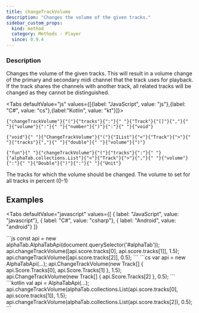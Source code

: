```yaml
---
title: changeTrackVolume
description: "Changes the volume of the given tracks."
sidebar_custom_props:
  kind: method
  category: Methods - Player
  since: 0.9.4
---
```



<SinceBadge since="0.9.4" />

### Description
Changes the volume of the given tracks. This will result in a volume change of the primary and secondary midi channel that the track uses for playback.
If the track shares the channels with another track, all related tracks will be changed as they cannot be distinguished.

<Tabs defaultValue="js" values={[{label: "JavaScript", value: "js"},{label: "C#", value: "cs"},{label:"Kotlin", value: "kt"}]}>
<TabItem value="js">
<div className="codeBlockContainer"><div className="codeBlockContent"><pre className="codeBlock"><code className="codeBlockLines" style={{"color":"#393A34","backgroundColor":"#f6f8fa"}}><span style={{"color":"#36acaa"}}>{"changeTrackVolume"}</span><span style={{"color":"#393A34"}}>{"("}</span><span style={{"color":"#36acaa"}}>{"tracks"}</span><span style={{"color":"#393A34"}}>{":"}</span><span style={{"color":"#393A34","backgroundColor":"#f6f8fa"}}>{" "}</span><Link style={{"color":"#36acaa"}} to={"/docs/reference/types/model/track"}>{"Track"}</Link><span style={{"color":"#393A34"}}>{"[]"}</span><span style={{"color":"#393A34"}}>{","}</span><span style={{"color":"#393A34","backgroundColor":"#f6f8fa"}}>{" "}</span><span style={{"color":"#36acaa"}}>{"volume"}</span><span style={{"color":"#393A34"}}>{":"}</span><span style={{"color":"#393A34","backgroundColor":"#f6f8fa"}}>{" "}</span><span style={{"color":"#36acaa"}}>{"number"}</span><span style={{"color":"#393A34"}}>{")"}</span><span style={{"color":"#393A34"}}>{":"}</span><span style={{"color":"#393A34","backgroundColor":"#f6f8fa"}}>{" "}</span><span style={{"color":"#36acaa"}}>{"void"}</span></code></pre></div></div>
</TabItem>
<TabItem value="cs">
<div className="codeBlockContainer"><div className="codeBlockContent"><pre className="codeBlock"><code className="codeBlockLines" style={{"color":"#393A34","backgroundColor":"#f6f8fa"}}><span style={{"color":"#00009f"}}>{"void"}</span><span style={{"color":"#393A34","backgroundColor":"#f6f8fa"}}>{" "}</span><span style={{"color":"#36acaa"}}>{"ChangeTrackVolume"}</span><span style={{"color":"#393A34"}}>{"("}</span><Link style={{"color":"#36acaa"}} to={"https://learn.microsoft.com/en-us/dotnet/api/system.collections.ilist"}>{"IList"}</Link><span style={{"color":"#393A34"}}>{"<"}</span><Link style={{"color":"#36acaa"}} to={"/docs/reference/types/model/track"}>{"Track"}</Link><span style={{"color":"#393A34"}}>{">"}</span><span style={{"color":"#393A34","backgroundColor":"#f6f8fa"}}>{" "}</span><span style={{"color":"#36acaa"}}>{"tracks"}</span><span style={{"color":"#393A34"}}>{","}</span><span style={{"color":"#393A34","backgroundColor":"#f6f8fa"}}>{" "}</span><span style={{"color":"#36acaa"}}>{"double"}</span><span style={{"color":"#393A34","backgroundColor":"#f6f8fa"}}>{" "}</span><span style={{"color":"#36acaa"}}>{"volume"}</span><span style={{"color":"#393A34"}}>{")"}</span></code></pre></div></div>
</TabItem>
<TabItem value="kt">
<div className="codeBlockContainer"><div className="codeBlockContent"><pre className="codeBlock"><code className="codeBlockLines" style={{"color":"#393A34","backgroundColor":"#f6f8fa"}}><span style={{"color":"#36acaa"}}>{"fun"}</span><span style={{"color":"#393A34","backgroundColor":"#f6f8fa"}}>{" "}</span><span style={{"color":"#36acaa"}}>{"changeTrackVolume"}</span><span style={{"color":"#393A34"}}>{"("}</span><span style={{"color":"#36acaa"}}>{"tracks"}</span><span style={{"color":"#393A34"}}>{":"}</span><span style={{"color":"#393A34","backgroundColor":"#f6f8fa"}}>{" "}</span><span style={{"color":"#36acaa"}}>{"alphaTab.collections.List"}</span><span style={{"color":"#393A34"}}>{"<"}</span><Link style={{"color":"#36acaa"}} to={"/docs/reference/types/model/track"}>{"Track"}</Link><span style={{"color":"#393A34"}}>{">"}</span><span style={{"color":"#393A34"}}>{","}</span><span style={{"color":"#393A34","backgroundColor":"#f6f8fa"}}>{" "}</span><span style={{"color":"#36acaa"}}>{"volume"}</span><span style={{"color":"#393A34"}}>{":"}</span><span style={{"color":"#393A34","backgroundColor":"#f6f8fa"}}>{" "}</span><span style={{"color":"#36acaa"}}>{"Double"}</span><span style={{"color":"#393A34"}}>{")"}</span><span style={{"color":"#393A34"}}>{":"}</span><span style={{"color":"#393A34","backgroundColor":"#f6f8fa"}}>{" "}</span><span style={{"color":"#36acaa"}}>{"Unit"}</span></code></pre></div></div>
</TabItem>
</Tabs>


<ParameterTable>
    <ParameterRow platform="all" name="tracks">
        The tracks for which the volume should be changed.
    </ParameterRow>
    <ParameterRow platform="all" name="volume">
        The volume to set for all tracks in percent (0-1)
    </ParameterRow>
</ParameterTable>


## Examples

<Tabs
    defaultValue="javascript"
    values={[
      { label: "JavaScript", value: "javascript"},
      { label: "C#", value: "csharp"},
      { label: "Android", value: "android"}
    ]}
>
<TabItem value="javascript">
```js
const api = new alphaTab.AlphaTabApi(document.querySelector('#alphaTab'));
api.changeTrackVolume([api.score.tracks[0], api.score.tracks[1]], 1.5);
api.changeTrackVolume([api.score.tracks[2]], 0.5);
```
</TabItem>
<TabItem value="csharp">
```cs
var api = new AlphaTabApi<MyControl>(...);
api.ChangeTrackVolume(new Track[] { api.Score.Tracks[0], api.Score.Tracks[1] }, 1.5);
api.ChangeTrackVolume(new Track[] { api.Score.Tracks[2] }, 0.5);
```
</TabItem>
<TabItem value="android">
```kotlin
val api = AlphaTabApi<MyControl>(...);
api.changeTrackVolume(alphaTab.collections.List<alphaTab.model.Track>(api.score.tracks[0], api.score.tracks[1]), 1.5);
api.changeTrackVolume(alphaTab.collections.List<alphaTab.model.Track>(api.score.tracks[2]), 0.5);
```
</TabItem>
</Tabs>

